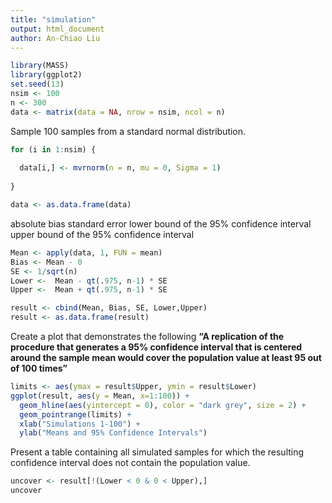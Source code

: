 ---
title: "simulation"
output: html_document
author: An-Chiao Liu
---
```{r message=FALSE, warning=FALSE}
library(MASS)
library(ggplot2)
set.seed(13)
nsim <- 100
n <- 300
data <- matrix(data = NA, nrow = nsim, ncol = n)
```

Sample 100 samples from a standard normal distribution.
```{r}
for (i in 1:nsim) {
  
  data[i,] <- mvrnorm(n = n, mu = 0, Sigma = 1)
  
}

data <- as.data.frame(data)
```

absolute bias
standard error
lower bound of the 95% confidence interval
upper bound of the 95% confidence interval
```{r}
Mean <- apply(data, 1, FUN = mean)
Bias <- Mean - 0
SE <- 1/sqrt(n)
Lower <-  Mean - qt(.975, n-1) * SE
Upper <-  Mean + qt(.975, n-1) * SE
```

```{r}
result <- cbind(Mean, Bias, SE, Lower,Upper)
result <- as.data.frame(result)
```

Create a plot that demonstrates the following **“A replication of the procedure that generates a 95% confidence interval that is centered around the sample mean would cover the population value at least 95 out of 100 times”**
```{r}
limits <- aes(ymax = result$Upper, ymin = result$Lower)
ggplot(result, aes(y = Mean, x=1:100)) + 
  geom_hline(aes(yintercept = 0), color = "dark grey", size = 2) + 
  geom_pointrange(limits) + 
  xlab("Simulations 1-100") +
  ylab("Means and 95% Confidence Intervals")
```

Present a table containing all simulated samples for which the resulting confidence interval does not contain the population value.
```{r}
uncover <- result[!(Lower < 0 & 0 < Upper),]
uncover
```


